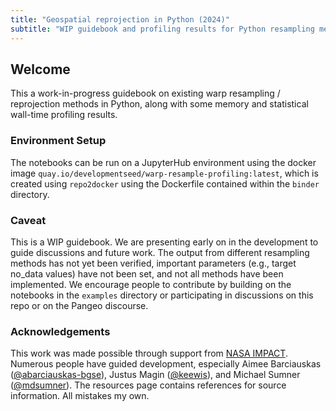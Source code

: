```yaml
---
title: "Geospatial reprojection in Python (2024)"
subtitle: "WIP guidebook and profiling results for Python resampling methods"
---
```


## Welcome
This a work-in-progress guidebook on existing warp resampling / reprojection methods in Python, along with some memory and statistical wall-time profiling results.

### Environment Setup

The notebooks can be run on a JupyterHub environment using the docker image `quay.io/developmentseed/warp-resample-profiling:latest`, which is created using `repo2docker` using the Dockerfile contained within the `binder` directory.

### Caveat

This is a WIP guidebook. We are presenting early on in the development to guide discussions and future work. The output from different resampling methods has not yet been verified, important parameters (e.g., target no_data values) have not been set, and not all methods have been implemented. We encourage people to contribute by building on the notebooks in the `examples` directory or participating in discussions on this repo or on the Pangeo discourse.

### Acknowledgements

This work was made possible through support from [NASA IMPACT](https://impact.earthdata.nasa.gov/). Numerous people have guided development, especially Aimee Barciauskas ([@abarciauskas-bgse](https://github.com/abarciauskas-bgse)), Justus Magin ([@keewis](https://github.com/keewis)), and Michael Sumner ([@mdsumner](https://github.com/mdsumner)). The resources page contains references for source information. All mistakes my own.
